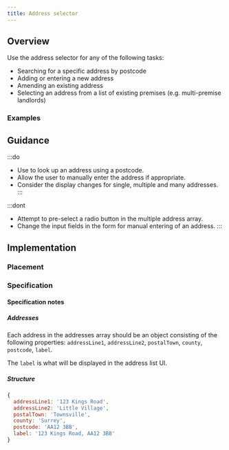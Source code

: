 ```yaml
---
title: Address selector
---
```




## Overview

<CompDetails name={componentName} />

Use the address selector for any of the following tasks:

- Searching for a specific address by postcode
- Adding or entering a new address
- Amending an existing address
- Selecting an address from a list of existing premises (e.g. multi-premise landlords)

### Examples

<Tabs>
  <TabItem label="Standard">
    <ExampleViewer type="standard" />
  </TabItem>
  <TabItem label="Allow manual address">
    <ExampleViewer type="standard-allow-manual-address" />
  </TabItem>
  <TabItem label="Single address">
    <ExampleViewer type="standard-addresses-single" />
  </TabItem>
  <TabItem label="Multiple addresses">
    <ExampleViewer type="standard-addresses-multiple" />
  </TabItem>
  <TabItem label="Many addresses">
    <ExampleViewer type="standard-addresses-many" />
  </TabItem>
</Tabs>

## Guidance

:::do
- Use to look up an address using a postcode.
- Allow the user to manually enter the address if appropriate.
- Consider the display changes for single, multiple and many addresses.
:::

:::dont
- Attempt to pre-select a radio button in the multiple address array.
- Change the input fields in the form for manual entering of an address.
:::

## Implementation

### Placement

<Placement name={componentName} />

### Specification

<Specification name={componentName} />

#### Specification notes

##### Addresses

Each address in the addresses array should be an object consisting of the following properties: `addressLine1`, `addressLine2`, `postalTown`, `county`, `postcode`, `label`.

The `label` is what will be displayed in the address list UI.

##### Structure

```js
{
  addressLine1: '123 Kings Road',
  addressLine2: 'Little Village',
  postalTown: 'Townsville',
  county: 'Surrey',
  postcode: 'AA12 3BB',
  label: '123 Kings Road, AA12 3BB'
}
```

